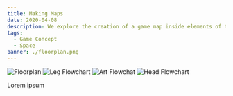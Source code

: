 ```yaml
---
title: Making Maps
date: 2020-04-08
description: We explore the creation of a game map inside elements of the figureable game concept
tags:
  - Game Concept
  - Space
banner: ./floorplan.png
---
```


![Floorplan](./floorplan.png)
![Leg Flowchart](./leg-flowchart.png)
![Art Flowchat](./arm-flowchart.png)
![Head Flowchart](./head-flowchart.png)

Lorem ipsum
